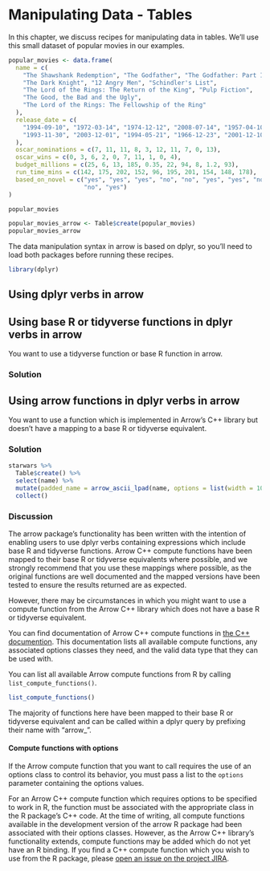 # Manipulating Data - Tables

In this chapter, we discuss recipes for manipulating data in tables.  We'll use 
this small dataset of popular movies in our examples.

```r
popular_movies <- data.frame(
  name = c(
    "The Shawshank Redemption", "The Godfather", "The Godfather: Part II",
    "The Dark Knight", "12 Angry Men", "Schindler's List",
    "The Lord of the Rings: The Return of the King", "Pulp Fiction",
    "The Good, the Bad and the Ugly",
    "The Lord of the Rings: The Fellowship of the Ring"
  ),
  release_date = c(
    "1994-09-10", "1972-03-14", "1974-12-12", "2008-07-14", "1957-04-10",
    "1993-11-30", "2003-12-01", "1994-05-21", "1966-12-23", "2001-12-10"
  ),
  oscar_nominations = c(7, 11, 11, 8, 3, 12, 11, 7, 0, 13),
  oscar_wins = c(0, 3, 6, 2, 0, 7, 11, 1, 0, 4),
  budget_millions = c(25, 6, 13, 185, 0.35, 22, 94, 8, 1.2, 93),
  run_time_mins = c(142, 175, 202, 152, 96, 195, 201, 154, 148, 178),
  based_on_novel = c("yes", "yes", "yes", "no", "no", "yes", "yes", "no", 
                     "no", "yes")
) 

popular_movies
```

```r
popular_movies_arrow <- Table$create(popular_movies)
popular_movies_arrow
```

The data manipulation syntax in arrow is based on dplyr, so you'll need to load
both packages before running these recipes.

```r
library(dplyr)
```

## Using dplyr verbs in arrow

## Using base R or tidyverse functions in dplyr verbs in arrow

You want to use a tidyverse function or base R function in arrow.

### Solution

## Using arrow functions in dplyr verbs in arrow

You want to use a function which is implemented in Arrow's C++ library but 
doesn't have a mapping to a base R or tidyverse equivalent.

### Solution

```r
starwars %>%
  Table$create() %>%
  select(name) %>%
  mutate(padded_name = arrow_ascii_lpad(name, options = list(width = 10, padding = "*"))) %>%
  collect()
```

### Discussion

The arrow package's functionality has been written with the intention of 
enabling users to use dplyr verbs containing expressions which include base R 
and tidyverse functions.  Arrow C++ compute functions have been mapped to their 
base R or tidyverse equivalents where possible, and we strongly recommend that you use 
these mappings where possible, as the original functions are well documented
and the mapped versions have been tested to ensure the results returned are as 
expected.

However, there may be circumstances in which you might want to use a compute 
function from the Arrow C++ library which does not have a base R or tidyverse 
equivalent.  

You can find documentation of Arrow C++ compute functions in 
[the C++ documention](https://arrow.apache.org/docs/cpp/compute.html#available-functions).
This documentation lists all available compute functions, any associated options classes 
they need, and the valid data type that they can be used with.

You can list all available Arrow compute functions from R by calling 
`list_compute_functions()`.

```r
list_compute_functions()
```

The majority of functions here have been mapped to
their base R or tidyverse equivalent and can be called within a dplyr query by
prefixing their name with "arrow_".  

#### Compute functions with options

If the Arrow compute function that you want to call requires the use of an options
class to control its behavior, you must pass a list to the `options` parameter 
containing the options values.

For an Arrow C++ compute function which requires options to be specified to work
in R, the function must be associated with the appropriate class in the R 
package's C++ code.  At the time of writing, all compute functions available in
the development version of the arrow R package had been associated with their options
classes.  However, as the Arrow C++ library's functionality extends, compute 
functions may be added which do not yet have an R binding.  If you find a C++ 
compute function which you wish to use from the R package, please [open an issue
on the project JIRA](https://issues.apache.org/jira/projects/ARROW/issues).